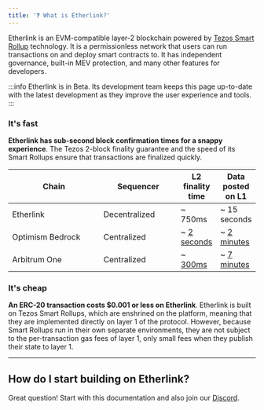 ```yaml
---
title: '❓ What is Etherlink?'
---
```



Etherlink is an EVM-compatible layer-2 blockchain powered by [Tezos Smart Rollup](https://tezos.com/developers/smart-rollups/) technology.
It is a permissionless network that users can run transactions on and deploy smart contracts to.
It has independent governance, built-in MEV protection, and many other features for developers.

:::info
Etherlink is in Beta.
Its development team keeps this page up-to-date with the latest development as they improve the user experience and tools.
:::

### It's fast

**Etherlink has sub-second block confirmation times for a snappy experience**. The Tezos 2-block finality guarantee and the speed of its Smart Rollups ensure that transactions are finalized quickly.

<table><thead><tr><th width="170">Chain</th><th width="141.33333333333331">Sequencer</th><th>L2 finality time</th><th>Data posted on L1</th></tr></thead><tbody><tr><td>Etherlink</td><td>Decentralized</td><td>~ 750ms</td><td>~ 15 seconds</td></tr><tr><td>Optimism Bedrock</td><td>Centralized</td><td>~ <a href="https://community.optimism.io/docs/developers/build/differences/#blocks">2 seconds</a></td><td>~ <a href="https://optimistic.etherscan.io/batches">2 minutes</a></td></tr><tr><td>Arbitrum One</td><td>Centralized</td><td>~ <a href="https://arbiscan.io/">300ms</a></td><td>~ <a href="https://arbiscan.io/batches">7 minutes</a></td></tr></tbody></table>

### It's cheap

**An ERC-20 transaction costs \$0.001 or less on Etherlink**. Etherlink is built on Tezos Smart Rollups, which are enshrined on the platform, meaning that they are implemented directly on layer 1 of the protocol. However, because Smart Rollups run in their own separate environments, they are not subject to the per-transaction gas fees of layer 1, only small fees when they publish their state to layer 1.

***

## How do I start building on Etherlink?

Great question! Start with this documentation and also join our [Discord](https://discord.gg/etherlink).
